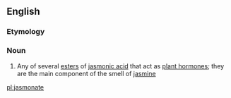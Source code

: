 ==English==

===Etymology===
{{suffix|jasmonic|ate|lang=en}}

===Noun===
{{wikipedia}}
{{en-noun}}

# {{lb|en|organic compound}} Any of several [[ester]]s of [[jasmonic acid]] that act as [[plant hormone]]s; they are the main component of the smell of [[jasmine]]

[[pl:jasmonate]]